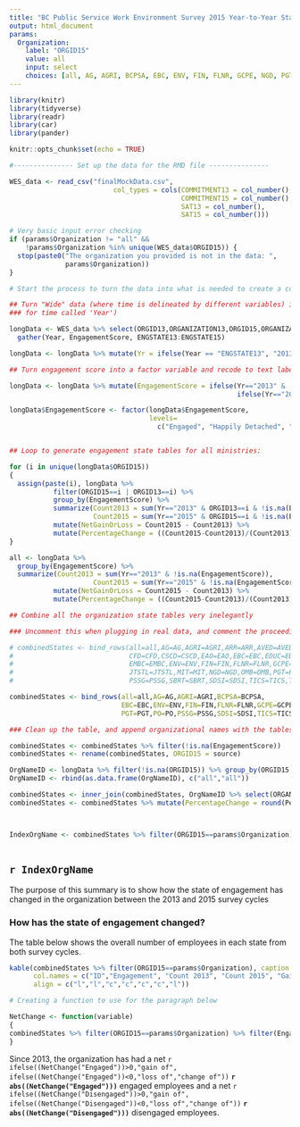 ```yaml
---
title: "BC Public Service Work Environment Survey 2015 Year-to-Year State of Engagement"
output: html_document
params:
  Organization: 
    label: "ORGID15"
    value: all
    input: select
    choices: [all, AG, AGRI, BCPSA, EBC, ENV, FIN, FLNR, GCPE, NGD, PGT, PO, PSSG, SDSI, TICS]
---
```


```r
library(knitr)
library(tidyverse)
library(readr)
library(car)
library(pander)

knitr::opts_chunk$set(echo = TRUE)

#--------------- Set up the data for the RMD file ---------------

WES_data <- read_csv("finalMockData.csv", 
                          col_types = cols(COMMITMENT13 = col_number(), 
                                           COMMITMENT15 = col_number(),
                                           SAT13 = col_number(), 
                                           SAT15 = col_number()))

# Very basic input error checking
if (params$Organization != "all" &&
    !params$Organization %in% unique(WES_data$ORGID15)) {
  stop(paste0("The organization you provided is not in the data: ",
              params$Organization))
}

# Start the process to turn the data into what is needed to create a combined dataset

## Turn "Wide" data (where time is delineated by different variables) into "Long" data (where there is a variable
### for time called 'Year') 

longData <- WES_data %>% select(ORGID13,ORGANIZATION13,ORGID15,ORGANIZATION15, ENGSTATE13, ENGSTATE15) %>% 
  gather(Year, EngagementScore, ENGSTATE13:ENGSTATE15)

longData <- longData %>% mutate(Yr = ifelse(Year == "ENGSTATE13", "2013", "2015" ))

## Turn engagement score into a factor variable and recode to text labels

longData <- longData %>% mutate(EngagementScore = ifelse(Yr=="2013" & !is.na(ORGID13) & is.na(EngagementScore), "Non Respondents",
                                                         ifelse(Yr=="2015" & !is.na(ORGID15) & is.na(EngagementScore), "Non Respondents", EngagementScore)))

longData$EngagementScore <- factor(longData$EngagementScore,
                                   levels=
                                     c("Engaged", "Happily Detached", "Unhappily Dedicated", "Disengaged", "Non Respondents"))


## Loop to generate engagement state tables for all ministries:

for (i in unique(longData$ORGID15))
{
  assign(paste(i), longData %>% 
           filter(ORGID15==i | ORGID13==i) %>% 
           group_by(EngagementScore) %>% 
           summarize(Count2013 = sum(Yr=="2013" & ORGID13==i & !is.na(EngagementScore)), 
                     Count2015 = sum(Yr=="2015" & ORGID15==i & !is.na(EngagementScore))) %>% 
           mutate(NetGainOrLoss = Count2015 - Count2013) %>% 
           mutate(PercentageChange = ((Count2015-Count2013)/(Count2013))* 100))
}

all <- longData %>%
  group_by(EngagementScore) %>% 
  summarize(Count2013 = sum(Yr=="2013" & !is.na(EngagementScore)), 
                     Count2015 = sum(Yr=="2015" & !is.na(EngagementScore))) %>% 
           mutate(NetGainOrLoss = Count2015 - Count2013) %>% 
           mutate(PercentageChange = ((Count2015-Count2013)/(Count2013))* 100)

## Combine all the organization state tables very inelegantly

### Uncomment this when plugging in real data, and comment the proceeding block of code instead

# combinedStates <- bind_rows(all=all,AG=AG,AGRI=AGRI,ARR=ARR,AVED=AVED,BCPSA=BCPSA,
#                             CFD=CFD,CSCD=CSCD,EAO=EAO,EBC=EBC,EDUC=EDUC,EM=EM,
#                             EMBC=EMBC,ENV=ENV,FIN=FIN,FLNR=FLNR,GCPE=GCPE,HLTH=HLTH,
#                             JTSTL=JTSTL,MIT=MIT,NGD=NGD,OMB=OMB,PGT=PGT,PO=PO,
#                             PSSG=PSSG,SBRT=SBRT,SDSI=SDSI,TICS=TICS,TRAN=TRAN, .id="source")

combinedStates <- bind_rows(all=all,AG=AG,AGRI=AGRI,BCPSA=BCPSA,
                            EBC=EBC,ENV=ENV,FIN=FIN,FLNR=FLNR,GCPE=GCPE,NGD=NGD,
                            PGT=PGT,PO=PO,PSSG=PSSG,SDSI=SDSI,TICS=TICS, .id="source")

### Clean up the table, and append organizational names with the tables

combinedStates <- combinedStates %>% filter(!is.na(EngagementScore))
combinedStates <- rename(combinedStates, ORGID15 = source)

OrgNameID <- longData %>% filter(!is.na(ORGID15)) %>% group_by(ORGID15,ORGANIZATION15) %>% summarise()
OrgNameID <- rbind(as.data.frame(OrgNameID), c("all","all"))

combinedStates <- inner_join(combinedStates, OrgNameID %>% select(ORGANIZATION15, ORGID15), by = "ORGID15")
combinedStates <- combinedStates %>% mutate(PercentageChange = round(PercentageChange,digits=2))



IndexOrgName <- combinedStates %>% filter(ORGID15==params$Organization) %>% select(ORGANIZATION15) %>% distinct()
 

```

## `r IndexOrgName`

The purpose of this summary is to show how the state of engagement has changed in the organization between the 2013 and 2015 survey cycles

### How has the state of engagement changed?

The table below shows the overall number of employees in each state from both survey cycles.

```r


kable(combinedStates %>% filter(ORGID15==params$Organization), caption = "Table 1: Organizational Engagement State", digits = 2, 
      col.names = c("ID","Engagement", "Count 2013", "Count 2015", "Gain/Loss", "Change (%)", "Organization"), 
      align = c("l","l","c","c","c","c","l"))

# Creating a function to use for the paragraph below 

NetChange <- function(variable) 
{
combinedStates %>% filter(ORGID15==params$Organization) %>% filter(EngagementScore==variable) %>% select(NetGainOrLoss)
}

```


Since 2013, the organization has had a net `r ifelse((NetChange("Engaged"))>0,"gain of", ifelse((NetChange("Engaged"))<0,"loss of","change of"))` **`r abs((NetChange("Engaged")))`** engaged employees and a net `r ifelse((NetChange("Disengaged"))>0,"gain of", ifelse((NetChange("Disengaged"))<0,"loss of","change of"))` **`r abs((NetChange("Disengaged")))`** disengaged employees.
